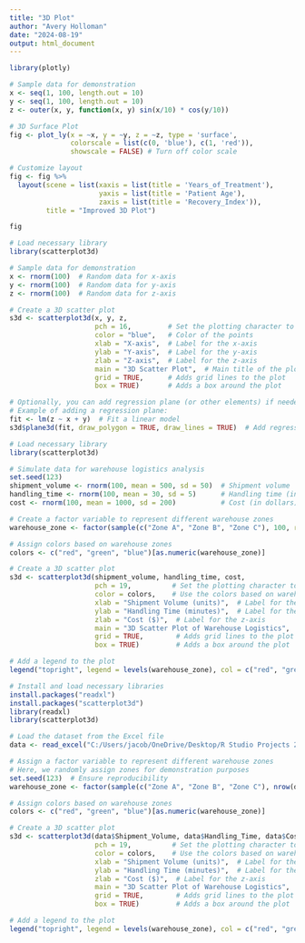 ---
title: "3D Plot"
author: "Avery Holloman"
date: "2024-08-19"
output: html_document
---


```{r}
library(plotly)

# Sample data for demonstration
x <- seq(1, 100, length.out = 10)
y <- seq(1, 100, length.out = 10)
z <- outer(x, y, function(x, y) sin(x/10) * cos(y/10))

# 3D Surface Plot
fig <- plot_ly(x = ~x, y = ~y, z = ~z, type = 'surface',
               colorscale = list(c(0, 'blue'), c(1, 'red')),
               showscale = FALSE) # Turn off color scale

# Customize layout
fig <- fig %>%
  layout(scene = list(xaxis = list(title = 'Years_of_Treatment'),
                      yaxis = list(title = 'Patient Age'),
                      zaxis = list(title = 'Recovery_Index')),
         title = "Improved 3D Plot")

fig
```

```{r}
# Load necessary library
library(scatterplot3d)

# Sample data for demonstration
x <- rnorm(100)  # Random data for x-axis
y <- rnorm(100)  # Random data for y-axis
z <- rnorm(100)  # Random data for z-axis

# Create a 3D scatter plot
s3d <- scatterplot3d(x, y, z, 
                     pch = 16,         # Set the plotting character to a filled circle
                     color = "blue",   # Color of the points
                     xlab = "X-axis",  # Label for the x-axis
                     ylab = "Y-axis",  # Label for the y-axis
                     zlab = "Z-axis",  # Label for the z-axis
                     main = "3D Scatter Plot",  # Main title of the plot
                     grid = TRUE,      # Adds grid lines to the plot
                     box = TRUE)       # Adds a box around the plot

# Optionally, you can add regression plane (or other elements) if needed
# Example of adding a regression plane:
fit <- lm(z ~ x + y)  # Fit a linear model
s3d$plane3d(fit, draw_polygon = TRUE, draw_lines = TRUE)  # Add regression plane to the plot
```

```{r}
# Load necessary library
library(scatterplot3d)

# Simulate data for warehouse logistics analysis
set.seed(123)
shipment_volume <- rnorm(100, mean = 500, sd = 50)  # Shipment volume
handling_time <- rnorm(100, mean = 30, sd = 5)      # Handling time (in minutes)
cost <- rnorm(100, mean = 1000, sd = 200)           # Cost (in dollars)

# Create a factor variable to represent different warehouse zones
warehouse_zone <- factor(sample(c("Zone A", "Zone B", "Zone C"), 100, replace = TRUE))

# Assign colors based on warehouse zones
colors <- c("red", "green", "blue")[as.numeric(warehouse_zone)]

# Create a 3D scatter plot
s3d <- scatterplot3d(shipment_volume, handling_time, cost, 
                     pch = 19,          # Set the plotting character to a filled circle
                     color = colors,    # Use the colors based on warehouse zones
                     xlab = "Shipment Volume (units)",  # Label for the x-axis
                     ylab = "Handling Time (minutes)",  # Label for the y-axis
                     zlab = "Cost ($)",  # Label for the z-axis
                     main = "3D Scatter Plot of Warehouse Logistics",  # Main title of the plot
                     grid = TRUE,        # Adds grid lines to the plot
                     box = TRUE)         # Adds a box around the plot

# Add a legend to the plot
legend("topright", legend = levels(warehouse_zone), col = c("red", "green", "blue"), pch = 19)
```
```{r}
# Install and load necessary libraries
install.packages("readxl")
install.packages("scatterplot3d")
library(readxl)
library(scatterplot3d)

# Load the dataset from the Excel file
data <- read_excel("C:/Users/jacob/OneDrive/Desktop/R Studio Projects 2024/Datasets/warehouse_logistics_analysis.xlsx")

# Assign a factor variable to represent different warehouse zones
# Here, we randomly assign zones for demonstration purposes
set.seed(123)  # Ensure reproducibility
warehouse_zone <- factor(sample(c("Zone A", "Zone B", "Zone C"), nrow(data), replace = TRUE))

# Assign colors based on warehouse zones
colors <- c("red", "green", "blue")[as.numeric(warehouse_zone)]

# Create a 3D scatter plot
s3d <- scatterplot3d(data$Shipment_Volume, data$Handling_Time, data$Cost, 
                     pch = 19,          # Set the plotting character to a filled circle
                     color = colors,    # Use the colors based on warehouse zones
                     xlab = "Shipment Volume (units)",  # Label for the x-axis
                     ylab = "Handling Time (minutes)",  # Label for the y-axis
                     zlab = "Cost ($)",  # Label for the z-axis
                     main = "3D Scatter Plot of Warehouse Logistics",  # Main title of the plot
                     grid = TRUE,        # Adds grid lines to the plot
                     box = TRUE)         # Adds a box around the plot

# Add a legend to the plot
legend("topright", legend = levels(warehouse_zone), col = c("red", "green", "blue"), pch = 19)
```

